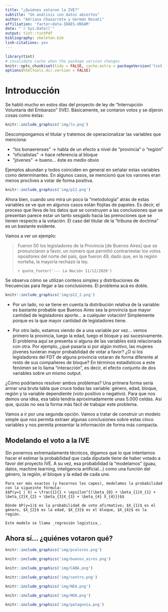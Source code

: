 ```yaml
---
title: "¿Quiénes votaron la IVE?"
subtitle: "Un análisis con datos abiertos"
author: "Adriana Chazarreta y Germán Rosati"
affiliation: 'factor~data-IDAES-UNSAM'
date: "`r Sys.Date()`"
output: tint::tintPdf
bibliography: skeleton.bib
link-citations: yes
---
```


```r
library(tint)
# invalidate cache when the package version changes
knitr::opts_chunk$set(tidy = FALSE, cache.extra = packageVersion('tint'))
options(htmltools.dir.version = FALSE)
```

# Introducción
Se habló mucho en estos días del proyecto de ley de "Interrupción Voluntaria del Embarazo" (IVE). Básicamente, se contaron votos y se dijeron cosas como éstas:

```r
knitr::include_graphics('img/ln.png')
```

Descompongamos el titular y tratemos de operacionalizar las variables que menciona:

- "los bonaerenses" -> habla de un efecto a nivel de "provincia" o "región"
- "oficialistas" -> hace referencia al bloque
- "jóvenes" -> bueno... éste es medio obvio

Ejemplos abundan y todos coinciden en general en señalar estas variables como determinantes. En algunos casos, se mencionó que los varones eran menos proclives a votar de forma positiva.
```r
knitr::include_graphics('img/p12.png')
```
Ahora bien, cuando uno mira un poco la "metodología" atrás de estas variables se ve que en algunos casos están flojitas de papeles. Es decir, el proceso que lleva de los datos que se construyen a las conclusiones que se presentan parece estar un tanto sesgado hacia las prenociones que se tienen respecto a la votación. El caso del titular de la "tribuna de doctrina" es un bastante evidente.

Vamos a ver un ejemplo:

> Fueron 50 los legisladores de la Provincia [de Buenos Aires] que se pronunciaron a favor, un número que permitió contrarrestar los votos opositores del norte del país, que fueron 49, dado que, en la región norteña, la mayoría rechazó la ley.
>
> `r quote_footer('--- La Nación 11/12/2020')`

Se observa cómo se utilizan conteos simples y distribuciones de frecuencias para llegar a las conclusiones. El problema acá es doble.

```r
knitr::include_graphics('img/p12_2.png')
```
- Por un lado, no se tiene en cuenta la distribución relativa de la variable: es bastante probable que Buenos Aires sea la provincia que mayor cantidad de legisladores aporte... a cualquier votación! Simplemente porque es la que mayor cantidad de legistadores tiene.

- Por otro lado, estamos viendo de a una variable por vez... vemos primero la provincia, luego la edad, luego el bloque y así sucesivamente. El problema aquí se presenta si alguna de las variables está relacionada con otra. Por ejemplo, ¿qué pasaría si por algún motivo, las mujeres jóvenes tuvieran mayor probabilidad de votar a favor? ¿O si los legisladores del FDT de alguna provincia votaran de forma diferente al resto de sus compañeres de bloque? En términos estadísticos a este fenómen se lo llama "interacción", es decir, el efecto conjunto de dos variables sobre un mismo output.

¿Cómo podríamos resolver ambos problemas? Una primera forma sería armar una bruta tabla que cruce todas las variable: género, edad, bloque, región y la variable dependiente (voto positivo o negativo). Para que nos demos una idea, esa tabla tendría aproximadamente unas 5.000 celdas. Así que, quizás no sea la forma más fácil de trabajar este problema.

Vamos a ir por una segunda opción. Vamos a tratar de construir un modelo simple que nos permita extraer algunas conclusiones sobre estas cinco variables y nos permita presentar la información de forma más compacta.

## Modelando el voto a la IVE
Sin ponernos extremadamente técnicos, digamos que lo que intentamos hacer el estimar la probabilidad que cada diputade tiene de haber votado a favor del proyecto IVE. A su vez, esa probabilidad la "modelamos" (guau, datos, machine learning, inteligencia artificial...) como una función del género, la región, el bloque y la edad de cada une.

```marginfigure
Para ser más exactos (y hacernos les capes), modelamos la probabilidad con la sigueinte fórmula:
$$P(y=1 | X) = \frac{1}{1 + \epsilon^{(\beta_{0} + \beta_{1}X_{1} + \beta_{2}X_{2} + \beta_{3}X_{3} + \beta_{4} X_{4}}}$$

Dónde $P(y=1)$ es la probabilidad de voto afirmativo; $X_{1}$ es el género, $X_{2}$ es la edad, $X_{3}$ es el bloque, $X_{4}$ es la región.

Este modelo se llama _regresión logística_.
```

## Ahora sí... ¿quiénes votaron qué?


```r
knitr::include_graphics('img/pvalores.png')
```

```r
knitr::include_graphics('img/buenos_aires.png')
```

```r
knitr::include_graphics('img/CABA.png')
```

```r
knitr::include_graphics('img/centro.png')
```

```r
knitr::include_graphics('img/NEA.png')
```

```r
knitr::include_graphics('img/NOA.png')
```

```r
knitr::include_graphics('img/patagonia.png')
```